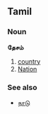 ==Tamil==
===Noun===
'''தேசம்'''

# [[country]]
# [[Nation]]

===See also===
*[[நாடு]]<!-- is this a synonym or a different sense? -->